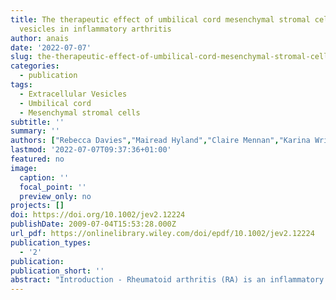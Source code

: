 ```yaml
---
title: The therapeutic effect of umbilical cord mesenchymal stromal cell extracellular
  vesicles in inflammatory arthritis
author: anais
date: '2022-07-07'
slug: the-therapeutic-effect-of-umbilical-cord-mesenchymal-stromal-cell-extracellular-vesicles-in-inflammatory-arthritis
categories:
  - publication
tags:
  - Extracellular Vesicles
  - Umbilical cord
  - Mesenchymal stromal cells
subtitle: ''
summary: ''
authors: ["Rebecca Davies","Mairead Hyland","Claire Mennan","Karina Wright","Mark Platt","Oksana Kehoe"]
lastmod: '2022-07-07T09:37:36+01:00'
featured: no
image:
  caption: ''
  focal_point: ''
  preview_only: no
projects: []
doi: https://doi.org/10.1002/jev2.12224
publishDate: 2009-07-04T15:53:28.000Z
url_pdf: https://onlinelibrary.wiley.com/doi/epdf/10.1002/jev2.12224
publication_types:
  - '2'
publication: 
publication_short: ''
abstract: "Introduction - Rheumatoid arthritis (RA) is an inflammatory disease of which there is no cure. Cell therapies using umbilical cord mesenchymal stromal cells (UC-MSCs) are becoming a popular possibility for treatment due to their ability to promote immunosuppression. Extracellular vesicles (EVs) mimic this but offer the advantage of safety (no malignant transformation or rejection), being easily stored and an extended shelf life. Hence, we sought to determine the ability of UC-MSCs, and their derived EVs, to treat RA using an antigen induced model of arthritis (AIA). <br><br> Methods - Mice were injected with 5x105 UC-MSCs, or equivalent EVs from the same cell number, 24 hours post-arthritis induction. Cells were characterised by flow cytometry and EVs by Tunable Resistive Pulse Sensing (IZON) and cryo-electron microscopy following isolation using ultracentrifugation with a 30% sucrose cushion. Joint swelling was assessed over 72 hours, after which histological analysis was performed. <br><br> Results - Cells displayed the expected phenotype markers for MSCs. EVs from 5x105 cells yielded 2.15x109 particles/ml with a mean size of 166±70nm, of which most particles displayed an EV-like morphology of a double lipid membrane bilayer. Joint swelling decreased for both treatments, in comparison to control, but only MSC-EV treated mice achieved significance (P< 0.01) at the 72-hour timepoint. EV superiority over UC-MSCs was reflected in the histological scoring, with EVs achieving a consistently lower mean score in comparison to controls (improved clinical outcome), whilst cells showed higher mean scores (worse clinical outcome). <br><br> Summary and Conclusion - In this study, EVs appear to be superior to their cell counterparts when treating an arthritis model. This supports the argument that MSC-EVs may be a suitable therapy to treat RA. <br><br> Funding - EPSRC/MRC DTC in Regenerative Medicine, The James Richardson Studentship, Institute of Orthopaedics Ltd., Oswestry and ACORN funding, Keele University."
---
```

